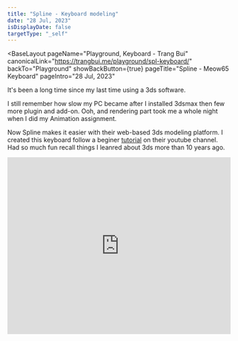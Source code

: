 ```yaml
---
title: "Spline - Keyboard modeling"
date: "28 Jul, 2023"
isDisplayDate: false
targetType: "_self"
---
```



<BaseLayout
    pageName="Playground, Keyboard - Trang Bui"
    canonicalLink="https://trangbui.me/playground/spl-keyboard/"
    backTo="Playground"
    showBackButton={true}
    pageTitle="Spline - Meow65 Keyboard"
    pageIntro="28 Jul, 2023"
    
>
<div class="flex flex-col gap-6 typo-body">
    <p>It's been a long time since my last time using a 3ds software.</p>
    <p>I still remember how slow my PC became after I installed 3dsmax then few more plugin and add-on. Ooh, and rendering part took me a whole night when I did my Animation assignment.</p>
    <p>Now Spline makes it easier with their web-based 3ds modeling platform. I created this keyboard follow a beginer <a href="https://www.youtube.com/watch?v=cdru3Ibj8Eg&t=108s" class="typo-link">tutorial</a> on their youtube channel. Had so much fun recall things I leanred about 3ds more than 10 years ago.</p>
    <iframe src='https://my.spline.design/keyboardanimation-fcca299207be2cac645724e10e64eba4/' frameborder='0' width='100%' height='400px'></iframe>
</div>

</BaseLayout>
